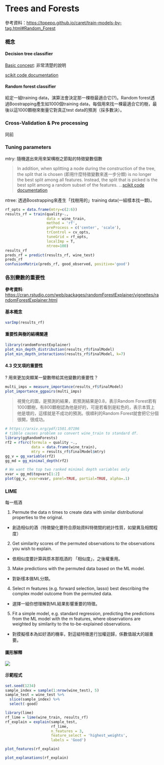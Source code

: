 # Trees and Forests


參考資料：<https://topepo.github.io/caret/train-models-by-tag.html#Random_Forest>

### 概念{-}

#### Decision tree classifier{-}

[Basic concept](https://medium.com/machine-learning-101/chapter-3-decision-trees-theory-e7398adac567): 非常清楚的說明

[scikit code documentation](https://scikit-learn.org/stable/modules/generated/sklearn.tree.DecisionTreeClassifier.html#sklearn.tree.DecisionTreeClassifier)

#### Random forest classifier{-}

給定一組training data，演算法會決定那一棵樹最適合它(?)。Random forest透過Boostrapping產生如1000個training data，每個用來找一棵最適合它的樹，最後以這1000顆樹來衡量它對真正test data的預測（採多數決）。

### Cross-Validation & Pre processing{-}

同前

### Tuning parameters{-}

mtry: 隨機選出來用來架構樹之節點的特徵變數個數

> In addition, when splitting a node during the construction of the tree, the split that is chosen (即用什麼特徵變數來進一步分類) is no longer the best split among all features. Instead, the split that is picked is the best split among a random subset of the features. ...[scikit code documentation](https://scikit-learn.org/stable/modules/ensemble.html#forest)

ntree: 透過Boostrapping來產生「找樹用的」training data(一組樣本找一顆)。

```r
rf_opts = data.frame(mtry=c(2:6))
results_rf = train(quality~., 
                   data = wine_train,
                   method = 'rf',
                   preProcess = c('center', 'scale'),
                   trControl = cv_opts,
                   tuneGrid = rf_opts,
                   localImp = T,
                   ntree=100)
results_rf
preds_rf = predict(results_rf, wine_test)
preds_rf
confusionMatrix(preds_rf, good_observed, positive='good')
```

### 各別變數的重要性{-}

**參考資料**: <https://cran.rstudio.com/web/packages/randomForestExplainer/vignettes/randomForestExplainer.html>

#### 基本概念{-}
```r
varImp(results_rf)
```

#### 重要性與樹的結構關連{-}

```r
library(randomForestExplainer)
plot_min_depth_distribution(results_rf$finalModel)
plot_min_depth_interactions(results_rf$finalModel, k=7)
```

#### 4.3 交叉項的重要性{-}

? 用來更加突顯某一變數帶給其他變數的重要性？

```r
multi_imps = measure_importance(results_rf$finalModel)
plot_importance_ggpairs(multi_imps)

```

> 視覺化的圖，是預測的結果，若預測結果是0.8，表示Random Forest若有1000顆樹，有800顆樹認為他是好的，可是若看到是紅色的，表示本質上他是壞的，這樣就是不成功的預測。很順利的Random Forest就會把它分個很開，很成功。 

```r
# https://arxiv.org/pdf/1501.07196
# tibble causes problem so convert wine_train to standard df.
library(ggRandomForests)
rf2 = rfsrc(formula = quality ~., 
            data = data.frame(wine_train),
            mtry = results_rf$finalModel$mtry)
gg_v = gg_variable(rf2)
gg_md = gg_minimal_depth(rf2)

# We want the top two ranked minimal depth variables only
xvar = gg_md$topvars[1:2]
plot(gg_v, xvar=xvar, panel=TRUE, partial=TRUE, alpha=.1)
```

### LIME{-}

每一瓶酒

1. Permute the data n times to create data with similar distributional properties to the original.
  
  * 創造相似的酒（特徵變化要符合原始資料特徴間的統計性質，如變異及相關程度）

2. Get similarity scores of the permuted observations to the observations you wish to explain.

  * 依相似度要計算與原本那瓶酒的 「相似度」，之後權重用。

3. Make predictions with the permuted data based on the ML model.


  * 對新樣本做ML分類。

4. Select m features (e.g. forward selection, lasso) best describing the complex model outcome from the permuted data.

  * 選擇一組你想理解對ML結果影響重要的特徵。

5. Fit a simple model, e.g. standard regression, predicting the predictions from the ML model with the m features, where observations are weighted by similarity to the to-be-explained observations.

  * 對摸擬樣本為如好酒的機率，對這組特徵進行加權迴歸，係數值越大的越重要。
  
#### 圖形解釋{-}


<img src="https://m-clark.github.io/introduction-to-machine-learning/introduction-to-machine-learning_files/figure-html/rf_lime_vis1_clean-1.svg">

#### 示範程式{-}

```r
set.seed(1234)
sample_index = sample(1:nrow(wine_test), 5)
sample_test = wine_test %>% 
  slice(sample_index) %>% 
  select(-good)

library(lime)
rf_lime = lime(wine_train, results_rf)
rf_explain = explain(sample_test, 
                     rf_lime, 
                     n_features = 3,
                     feature_select = 'highest_weights',
                     labels = 'Good')
```

```r
plot_features(rf_explain)
```

```r
plot_explanations(rf_explain)
```

